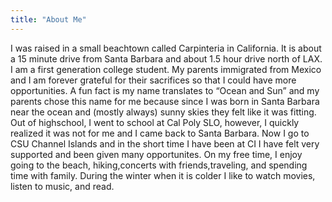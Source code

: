 ```yaml
---
title: "About Me"
---
```


I was raised in a small beachtown called Carpinteria in California. It is about
a 15 minute drive from Santa Barbara and about 1.5 hour drive north of LAX. I am
a first generation college student. My parents immigrated from Mexico and I am
forever grateful for their sacrifices so that I could have more opportunities. A fun
fact is my name translates to "Ocean and Sun" and my parents chose this name for me
because since I was born in Santa Barbara near the ocean and (mostly always) sunny skies
they felt like it was fitting. Out of highschool, I went to school at Cal Poly SLO, however, I quickly realized it was not for me and I came back to Santa Barbara. Now I go to CSU Channel Islands and in the short time I have been at CI I have felt very supported and been given many opportunites. On my free time, I enjoy going to the beach, hiking,concerts with friends,traveling, and spending time with family. During the winter when it is colder I like to watch movies, listen to music, and read.

